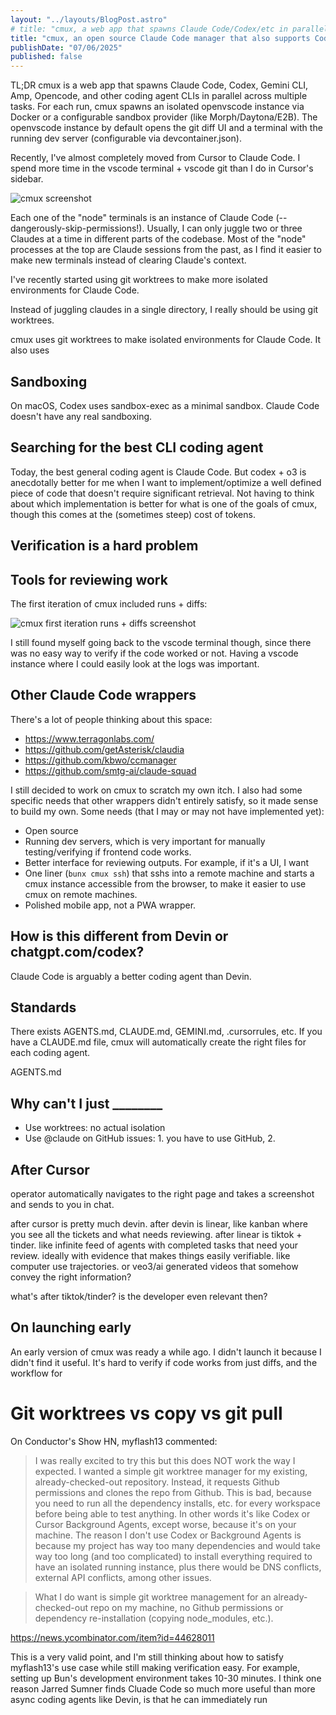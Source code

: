 ```yaml
---
layout: "../layouts/BlogPost.astro"
# title: "cmux, a web app that spawns Claude Code/Codex/etc in parallel"
title: "cmux, an open source Claude Code manager that also supports Codex/Gemini/OpenCode/Amp CLI"
publishDate: "07/06/2025"
published: false
---
```


TL;DR cmux is a web app that spawns Claude Code, Codex, Gemini CLI, Amp, Opencode, and other coding agent CLIs in parallel across multiple tasks. For each run, cmux spawns an isolated openvscode instance via Docker or a configurable sandbox provider (like Morph/Daytona/E2B). The openvscode instance by default opens the git diff UI and a terminal with the running dev server (configurable via devcontainer.json).

Recently, I've almost completely moved from Cursor to Claude Code. I spend more time in the vscode terminal + vscode git than I do in Cursor's sidebar.

![cmux screenshot](/cmux/claude-code-cursor.png)

Each one of the "node" terminals is an instance of Claude Code (--dangerously-skip-permissions!). Usually, I can only juggle two or three Claudes at a time in different parts of the codebase. Most of the "node" processes at the top are Claude sessions from the past, as I find it easier to make new terminals instead of clearing Claude's context.

I've recently started using git worktrees to make more isolated environments for Claude Code.

Instead of juggling claudes in a single directory, I really should be using git worktrees.

cmux uses git worktrees to make isolated environments for Claude Code. It also uses 

## Sandboxing

On macOS, Codex uses sandbox-exec as a minimal sandbox. Claude Code doesn't have any real sandboxing. 

## Searching for the best CLI coding agent

Today, the best general coding agent is Claude Code. But codex + o3 is anecdotally better for me when I want to implement/optimize a well defined piece of code that doesn't require significant retrieval. Not having to think about which implementation is better for what is one of the goals of cmux, though this comes at the (sometimes steep) cost of tokens.

## Verification is a hard problem

## Tools for reviewing work

The first iteration of cmux included runs + diffs:

![cmux first iteration runs + diffs screenshot](/cmux/cmux-v0-runs-diffs.png)

I still found myself going back to the vscode terminal though, since there was no easy way to verify if the code worked or not. Having a vscode instance where I could easily look at the logs was important.

## Other Claude Code wrappers

There's a lot of people thinking about this space:

- https://www.terragonlabs.com/
- https://github.com/getAsterisk/claudia
- https://github.com/kbwo/ccmanager
- https://github.com/smtg-ai/claude-squad

I still decided to work on cmux to scratch my own itch. I also had some specific needs that other wrappers didn't entirely satisfy, so it made sense to build my own. Some needs (that I may or may not have implemented yet):

- Open source
- Running dev servers, which is very important for manually testing/verifying if frontend code works.
- Better interface for reviewing outputs. For example, if it's a UI, I want 
- One liner (`bunx cmux ssh`) that sshs into a remote machine and starts a cmux instance accessible from the browser, to make it easier to use cmux on remote machines.
- Polished mobile app, not a PWA wrapper.

## How is this different from Devin or chatgpt.com/codex?

Claude Code is arguably a better coding agent than Devin.

## Standards

There exists AGENTS.md, CLAUDE.md, GEMINI.md, .cursorrules, etc. If you have a CLAUDE.md file, cmux will automatically create the right files for each coding agent.

AGENTS.md

## Why can't I just ________

- Use worktrees: no actual isolation
- Use @claude on GitHub issues: 1. you have to use GitHub, 2. 

## After Cursor

operator automatically navigates to the right page and takes a screenshot and sends to you in chat.

after cursor is pretty much devin.
after devin is linear, like kanban where you see all the tickets and what needs reviewing.
after linear is tiktok + tinder. like infinite feed of agents with completed tasks that need your review. ideally with evidence that makes things easily verifiable. like computer use trajectories. or veo3/ai generated videos that somehow convey the right information?

what's after tiktok/tinder?
is the developer even relevant then?

## On launching early

An early version of cmux was ready a while ago. I didn't launch it because I didn't find it useful. It's hard to verify if code works from just diffs, and the workflow for 

# Git worktrees vs copy vs git pull

On Conductor's Show HN, myflash13 commented:

> I was really excited to try this but this does NOT work the way I expected. I wanted a simple git worktree manager for my existing, already-checked-out repository. Instead, it requests Github permissions and clones the repo from Github. This is bad, because you need to run all the dependency installs, etc. for every workspace before being able to test anything. In other words it's like Codex or Cursor Background Agents, except worse, because it's on your machine. The reason I don't use Codex or Background Agents is because my project has way too many dependencies and would take way too long (and too complicated) to install everything required to have an isolated running instance, plus there would be DNS conflicts, external API conflicts, among other issues.

> What I do want is simple git worktree management for an already-checked-out repo on my machine, no Github permissions or dependency re-installation (copying node_modules, etc.).

https://news.ycombinator.com/item?id=44628011

This is a very valid point, and I'm still thinking about how to satisfy myflash13's use case while still making verification easy. For example, setting up Bun's development environment takes 10-30 minutes. I think one reason Jarred Sumner finds Cluade Code so much more useful than more async coding agents like Devin, is that he can immediately run 